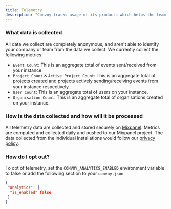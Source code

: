 ```yaml
---
title: Telemetry
description: "Convoy tracks usage of its products which helps the team to improve and deliver better software. This page explains what we track, how we track it and how to opt out of telemetry at any time."
---
```

### What data is collected

All data we collect are completely anonymous, and aren't able to identify your company or team from the data we collect. We currently collect the following metrics:

-  `Event Count`: This is an aggregate total of events sent/received from your instance.
-  `Project Count` & `Active Project Count`: This is an aggregate total of projects created and projects actively sending/receiving events from your instance respectively.
-  `User Count`: This is an aggregate total of users on your instance.
-  `Organisation Count`: This is an aggregate total of organisations created on your instance.

### How is the data collected and how will it be processed

All telemetry data are collected and stored securely on [Mixpanel](https://mixpanel.com/). Metrics are computed and collected daily and pushed to our Mixpanel project. The data collected from the individual installations would follow our [privacy policy](https://getconvoy.io/legal/Privacy-Policy-Convoy.pdf).

### How do I opt out?

To opt of telemetry, set the `CONVOY_ANALYTICS_ENABLED` environment variable to false or add the following section to your `convoy.json`


```json Sample Config
{
 "analytics": {
  "is_enabled" false
 }
}
```
